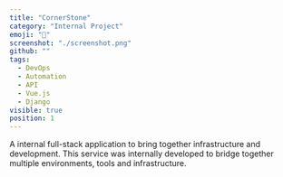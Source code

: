 ```yaml
---
title: "CornerStone"
category: "Internal Project"
emoji: "💪"
screenshot: "./screenshot.png"
github: ""
tags:
  - DevOps
  - Automation
  - API
  - Vue.js
  - Django
visible: true
position: 1
---
```


A internal full-stack application to bring together infrastructure and development.
This service was internally developed to bridge together multiple environments, tools and infrastructure.
